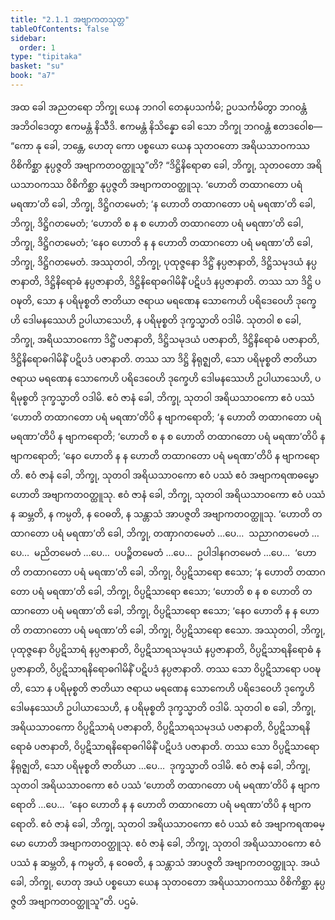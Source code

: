 ```yaml
---
title: "2.1.1 အဗျာကတသုတ္တ"
tableOfContents: false
sidebar:
  order: 1
type: "tipitaka"
basket: "su"
book: "a7"
---
```



<DynamicBreadcrumb />

<Division number="54" book="a7" e="ch" v="16" p="448">

<Paragraph number="329" book="a7">
အထ ခေါ အညတရော ဘိက္ခု ယေန ဘဂဝါ တေနုပသင်္ကမိ; ဥပသင်္ကမိတွာ ဘဂဝန္တံ အဘိဝါဒေတွာ ဧကမန္တံ နိသီဒိ. ဧကမန္တံ နိသိန္နော ခေါ သော ဘိက္ခု ဘဂဝန္တံ ဧတဒဝေါစ—  “ကော နု ခေါ, ဘန္တေ, ဟေတု ကော ပစ္စယော ယေန သုတဝတော အရိယသာဝကဿ ဝိစိကိစ္ဆာ နုပ္ပဇ္ဇတိ အဗျာကတဝတ္ထူသူ”တိ?
</Paragraph>

<Paragraph number="330" book="a7">
“ဒိဋ္ဌိနိရောဓာ ခေါ, ဘိက္ခု, သုတဝတော အရိယသာဝကဿ ဝိစိကိစ္ဆာ နုပ္ပဇ္ဇတိ အဗျာကတဝတ္ထူသု. ‘ဟောတိ တထာဂတော ပရံ မရဏာ’တိ ခေါ, ဘိက္ခု, ဒိဋ္ဌိဂတမေတံ; ‘န ဟောတိ တထာဂတော ပရံ မရဏာ’တိ ခေါ, ဘိက္ခု, ဒိဋ္ဌိဂတမေတံ; ‘ဟောတိ စ န စ ဟောတိ တထာဂတော ပရံ မရဏာ’တိ ခေါ, ဘိက္ခု, ဒိဋ္ဌိဂတမေတံ; ‘နေဝ ဟောတိ န န ဟောတိ တထာဂတော ပရံ မရဏာ’တိ ခေါ, ဘိက္ခု, ဒိဋ္ဌိဂတမေတံ. အဿုတဝါ, ဘိက္ခု, ပုထုဇ္ဇနော ဒိဋ္ဌိံ နပ္ပဇာနာတိ, ဒိဋ္ဌိသမုဒယံ နပ္ပဇာနာတိ, ဒိဋ္ဌိနိရောဓံ နပ္ပဇာနာတိ, ဒိဋ္ဌိနိရောဓဂါမိနိံ ပဋိပဒံ နပ္ပဇာနာတိ. တဿ သာ ဒိဋ္ဌိ ပဝဍ္ဎတိ, သော န ပရိမုစ္စတိ ဇာတိယာ ဇရာယ မရဏေန သောကေဟိ ပရိဒေဝေဟိ ဒုက္ခေဟိ ဒေါမနဿေဟိ ဥပါယာသေဟိ, န ပရိမုစ္စတိ ဒုက္ခသ္မာတိ ဝဒါမိ.
</Paragraph>

<Paragraph number="331" book="a7">
သုတဝါ စ ခေါ, ဘိက္ခု, အရိယသာဝကော ဒိဋ္ဌိံ ပဇာနာတိ, ဒိဋ္ဌိသမုဒယံ ပဇာနာတိ, ဒိဋ္ဌိနိရောဓံ ပဇာနာတိ, ဒိဋ္ဌိနိရောဓဂါမိနိံ ပဋိပဒံ ပဇာနာတိ. တဿ သာ ဒိဋ္ဌိ နိရုဇ္ဈတိ, သော ပရိမုစ္စတိ ဇာတိယာ ဇရာယ မရဏေန သောကေဟိ ပရိဒေဝေဟိ ဒုက္ခေဟိ ဒေါမနဿေဟိ ဥပါယာသေဟိ, ပရိမုစ္စတိ ဒုက္ခသ္မာတိ ဝဒါမိ. ဧဝံ ဇာနံ ခေါ, ဘိက္ခု, သုတဝါ အရိယသာဝကော ဧဝံ ပဿံ ‘ဟောတိ တထာဂတော ပရံ မရဏာ’တိပိ န ဗျာကရောတိ; ‘န ဟောတိ တထာဂတော ပရံ မရဏာ’တိပိ န ဗျာကရောတိ; ‘ဟောတိ စ န စ ဟောတိ တထာဂတော ပရံ မရဏာ’တိပိ န ဗျာကရောတိ; ‘နေဝ ဟောတိ န န ဟောတိ တထာဂတော ပရံ မရဏာ’တိပိ န ဗျာကရောတိ. ဧဝံ ဇာနံ ခေါ, ဘိက္ခု, သုတဝါ အရိယသာဝကော ဧဝံ ပဿံ ဧဝံ အဗျာကရဏဓမ္မော ဟောတိ အဗျာကတဝတ္ထူသု. ဧဝံ ဇာနံ ခေါ, ဘိက္ခု, သုတဝါ အရိယသာဝကော ဧဝံ ပဿံ န ဆမ္ဘတိ, န ကမ္ပတိ, န ဝေဓတိ, န သန္တာသံ အာပဇ္ဇတိ အဗျာကတဝတ္ထူသု.
</Paragraph>

<Paragraph number="332" book="a7">
‘ဟောတိ တထာဂတော ပရံ မရဏာ’တိ ခေါ, ဘိက္ခု, တဏှာဂတမေတံ …ပေ…  သညာဂတမေတံ …ပေ…  မညိတမေတံ …ပေ…  ပပဉ္စိတမေတံ …ပေ…  ဥပါဒါနဂတမေတံ …ပေ…  ‘ဟောတိ တထာဂတော ပရံ မရဏာ’တိ ခေါ, ဘိက္ခု, ဝိပ္ပဋိသာရော ဧသော; ‘န ဟောတိ တထာဂတော ပရံ မရဏာ’တိ ခေါ, ဘိက္ခု, ဝိပ္ပဋိသာရော ဧသော; ‘ဟောတိ စ န စ ဟောတိ တထာဂတော ပရံ မရဏာ’တိ ခေါ, ဘိက္ခု, ဝိပ္ပဋိသာရော ဧသော; ‘နေဝ ဟောတိ န န ဟောတိ တထာဂတော ပရံ မရဏာ’တိ ခေါ, ဘိက္ခု, ဝိပ္ပဋိသာရော ဧသော. အဿုတဝါ, ဘိက္ခု, ပုထုဇ္ဇနော ဝိပ္ပဋိသာရံ နပ္ပဇာနာတိ, ဝိပ္ပဋိသာရသမုဒယံ နပ္ပဇာနာတိ, ဝိပ္ပဋိသာရနိရောဓံ နပ္ပဇာနာတိ, ဝိပ္ပဋိသာရနိရောဓဂါမိနိံ ပဋိပဒံ နပ္ပဇာနာတိ. တဿ သော ဝိပ္ပဋိသာရော ပဝဍ္ဎတိ, သော န ပရိမုစ္စတိ ဇာတိယာ ဇရာယ မရဏေန သောကေဟိ ပရိဒေဝေဟိ ဒုက္ခေဟိ ဒေါမနဿေဟိ ဥပါယာသေဟိ, န ပရိမုစ္စတိ ဒုက္ခသ္မာတိ ဝဒါမိ.
</Paragraph>

<Paragraph number="333" book="a7">
သုတဝါ စ ခေါ, ဘိက္ခု, အရိယသာဝကော ဝိပ္ပဋိသာရံ ပဇာနာတိ, ဝိပ္ပဋိသာရသမုဒယံ ပဇာနာတိ, ဝိပ္ပဋိသာရနိရောဓံ ပဇာနာတိ, ဝိပ္ပဋိသာရနိရောဓဂါမိနိံ ပဋိပဒံ ပဇာနာတိ. တဿ သော ဝိပ္ပဋိသာရော နိရုဇ္ဈတိ, သော ပရိမုစ္စတိ ဇာတိယာ …ပေ…  ဒုက္ခသ္မာတိ ဝဒါမိ. ဧဝံ ဇာနံ ခေါ, ဘိက္ခု, သုတဝါ အရိယသာဝကော ဧဝံ ပဿံ ‘ဟောတိ တထာဂတော ပရံ မရဏာ’တိပိ န ဗျာကရောတိ …ပေ…  ‘နေဝ ဟောတိ န န ဟောတိ တထာဂတော ပရံ မရဏာ’တိပိ န ဗျာကရောတိ. ဧဝံ ဇာနံ ခေါ, ဘိက္ခု, သုတဝါ အရိယသာဝကော ဧဝံ ပဿံ ဧဝံ အဗျာကရဏဓမ္မော ဟောတိ အဗျာကတဝတ္ထူသု. ဧဝံ ဇာနံ ခေါ, ဘိက္ခု, သုတဝါ အရိယသာဝကော ဧဝံ ပဿံ န ဆမ္ဘတိ, န ကမ္ပတိ, န ဝေဓတိ, န သန္တာသံ အာပဇ္ဇတိ အဗျာကတဝတ္ထူသု. အယံ ခေါ, ဘိက္ခု, ဟေတု အယံ ပစ္စယော ယေန သုတဝတော အရိယသာဝကဿ ဝိစိကိစ္ဆာ နုပ္ပဇ္ဇတိ အဗျာကတဝတ္ထူသူ”တိ.

</Paragraph>
</Division>

<Paragraph number="334" type="center" book="a7">
ပဌမံ.
</Paragraph>